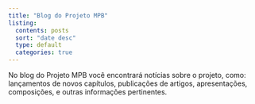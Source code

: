```yaml
---
title: "Blog do Projeto MPB"
listing:
  contents: posts
  sort: "date desc"
  type: default
  categories: true
---
```


No blog do Projeto MPB você encontrará notícias sobre o projeto, como: lançamentos de novos capítulos, publicações de artigos, apresentações, composições, e outras informações pertinentes.